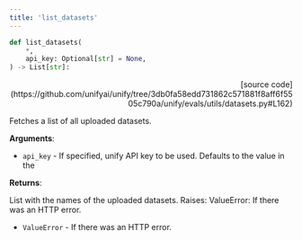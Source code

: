 ```yaml
---
title: 'list_datasets'
---
```


```python
def list_datasets(
    *,
    api_key: Optional[str] = None,
) -> List[str]:
```

<p align="right">[source code](https://github.com/unifyai/unify/tree/3db0fa58edd731862c571881f8aff6f5505c790a/unify/evals/utils/datasets.py#L162)</p>

Fetches a list of all uploaded datasets.

**Arguments**:

- `api_key` - If specified, unify API key to be used. Defaults to the value in the



**Returns**:

List with the names of the uploaded datasets.
Raises:
ValueError: If there was an HTTP error.
- `ValueError` - If there was an HTTP error.